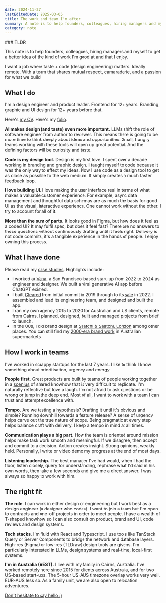 ```yaml
---
date: 2024-11-27
lastEditedDate: 2025-03-05
title: The work and team I'm after
summary: A note is to help founders, colleagues, hiring managers and myself to get a better idea of the kind of work I'm good at and that I enjoy. I want a job where taste + code (design engineering) matters. Ideally remote. With a team that shares mutual respect, camaraderie, and a passion for what we build.
category: note
---
```


<Callout>
### TLDR

This note is to help founders, colleagues, hiring managers and myself to get a better idea of the kind of work I'm good at and that I enjoy.

I want a job where taste + code (design engineering) matters. Ideally remote. With a team that shares mutual respect, camaraderie, and a passion for what we build.

</Callout>

## What I do

I'm a design engineer and product leader. Frontend for 12+ years. Branding, graphic and UI design for 12+ years before that.

Here's [my CV](/CallumFlackCV2024.pdf). Here's my [folio](/work).

**AI makes design (and taste) even more important.** LLMs shift the role of software engineer from author to reviewer. This means there is going to be more time to think deeply about ideas and opportunities. Small, hungry teams working with these tools will open up great potential. And the defining factors will be curiosity and taste.

**Code is my design tool.** Design is my first love. I spent over a decade working in branding and graphic design. I taught myself to code because it was the only way to effect my ideas. Now I use code as a design tool to get as close as possible to the web medium. It simply creates a much faster feedback loop.

**I love building UI.** I love making the user interface real in terms of what makes a valuable customer experience. For example, async data management and thoughtful data schemas are as much the basis for good UI as the visual, interactive experience. One cannot work without the other. I try to account for all of it.

**More than the sum of parts.** It looks good in Figma, but how does it feel as a coded UI? It may fulfil spec, but does it feel fast? There are no answers to these questions without continuously drafting until it feels right. Delivery is not code commits, it's a tangible experience in the hands of people. I enjoy owning this process.

## What I have done

Please read my [case studies](/work). Highlights include:

- I worked at [Vana](/vana), a San Francisco-based start-up from 2022 to 2024 as engineer and designer. We built a viral generative AI app before ChatGPT existed.
- I built [Cleared](https://getcleared.com/) from initial commit in 2019 through to its [sale](https://www.crunchbase.com/acquisition/femd-acquires-cleared--a1f894e0) in 2022. I assembled and lead its engineering team, and designed and built the app.
- I ran my own agency 2015 to 2020 for Australian and US clients, remote from Cairns. I planned, designed, built and managed projects from brief to launch.
- In the 00s, I did brand design at [Saatchi & Saatchi, London](https://saatchi.co.uk/) among other places. You can still find my [2000-era brand work](breaka) in Australian supermarkets.

## How I work in teams

I've worked in scrappy startups for the last 7 years. I like to think I know something about prioritisation, urgency and energy.

**People first.** Great products are built by teams of people working together in a [scenius](/creativity-starts-with-love-and-theft) of shared knowhow that is very difficult to replicate. I'm naturally reflective but love a laugh. I'm not afraid to ask questions or be wrong or jump in the deep end. Most of all, I want to work with a team I can trust and attempt excellence with.

**Tempo.** Are we testing a hypothesis? Drafting it until it's obvious and simple? Running downhill towards a feature release? A sense of urgency helps carve out the true nature of scope. Being pragmatic at every step helps balance craft with delivery. I keep a tempo in mind at all times.

**Communication plays a big part.** How the team is oriented around mission helps make task work smooth and meaningful. If we disagree, then accept and commit to a decision. Action creates insight. Strong opinions, weakly held. Personally, I write or video demo my progress at the end of most days.

**Listening leadership.** The best manager I've had would, when I had the floor, listen closely, query for understanding, rephrase what I'd said in his own words, then take a few seconds and give me a direct answer. I was always so happy to work with him.

## The right fit

**The role**. I can work in either design or engineering but I work best as a design engineer (a designer who codes). I want to join a team but I'm open to contracts and one-off projects in order to meet people. I have a wealth of T-shaped knowhow so I can also consult on product, brand and UI, code reviews and design systems.

**Tech stacks**. I'm fluid with React and Typescript. I use tools like TanStack Query or Server Components to bridge the network and database layers. High-res (Figma) or low-res (TLDraw) design tools are givens. I'm particularly interested in LLMs, design systems and real-time, local-first systems.

**I'm in Australia (AEST).** I live with my family in Cairns, Australia. I've worked remotely here since 2015 for clients across Australia, and for two US-based start-ups. The 5-hour US-AUS timezone overlap works very well. EUR-AUS less so. As a family unit, we are also open to relocation adventures.

[Don't hesitate to say hello :)](mailto:callum@flack.com.au?subject=Hello%20Callum)
